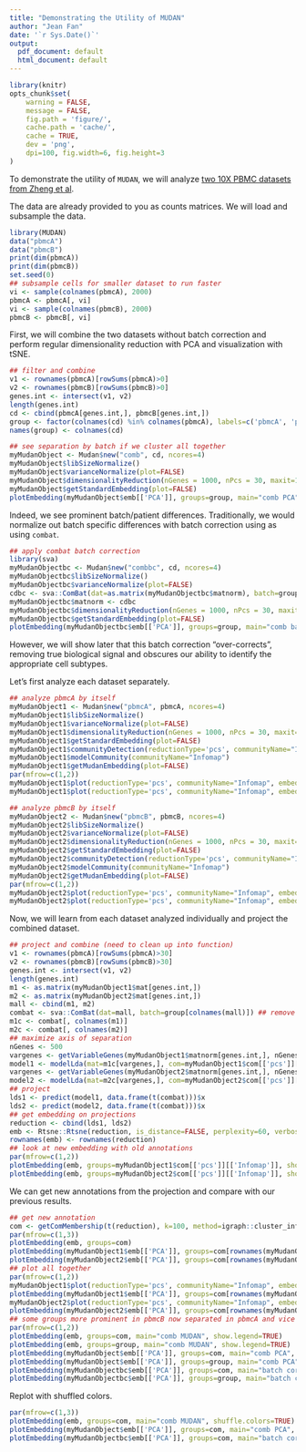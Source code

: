 ```yaml
---
title: "Demonstrating the Utility of MUDAN"
author: "Jean Fan"
date: '`r Sys.Date()`'
output:
  pdf_document: default
  html_document: default
---
```


```r
library(knitr)
opts_chunk$set(
    warning = FALSE,
    message = FALSE,
    fig.path = 'figure/',
    cache.path = 'cache/',
    cache = TRUE,
    dev = 'png',
    dpi=100, fig.width=6, fig.height=3
)
```

To demonstrate the utility of `MUDAN`, we will analyze [two 10X PBMC datasets from Zheng et al](https://support.10xgenomics.com/single-cell-gene-expression/datasets).

The data are already provided to you as counts matrices. We will load and subsample the data.

```r
library(MUDAN)
data("pbmcA")
data("pbmcB")
print(dim(pbmcA))
print(dim(pbmcB))
set.seed(0)
## subsample cells for smaller dataset to run faster
vi <- sample(colnames(pbmcA), 2000)
pbmcA <- pbmcA[, vi]
vi <- sample(colnames(pbmcB), 2000)
pbmcB <- pbmcB[, vi]
```

First, we will combine the two datasets without batch correction and perform regular dimensionality reduction with PCA and visualization with tSNE. 

```r
## filter and combine
v1 <- rownames(pbmcA)[rowSums(pbmcA)>0]
v2 <- rownames(pbmcB)[rowSums(pbmcB)>0]
genes.int <- intersect(v1, v2)
length(genes.int)
cd <- cbind(pbmcA[genes.int,], pbmcB[genes.int,])
group <- factor(colnames(cd) %in% colnames(pbmcA), labels=c('pbmcA', 'pbmcB'))
names(group) <- colnames(cd)

## see separation by batch if we cluster all together
myMudanObject <- Mudan$new("comb", cd, ncores=4)
myMudanObject$libSizeNormalize()
myMudanObject$varianceNormalize(plot=FALSE)
myMudanObject$dimensionalityReduction(nGenes = 1000, nPcs = 30, maxit=1000)
myMudanObject$getStandardEmbedding(plot=FALSE)
plotEmbedding(myMudanObject$emb[['PCA']], groups=group, main="comb PCA", show.legend=TRUE)
```

Indeed, we see prominent batch/patient differences. Traditionally, we would normalize out batch specific differences with batch correction using as using `combat`. 

```r
## apply combat batch correction
library(sva)
myMudanObjectbc <- Mudan$new("combbc", cd, ncores=4)
myMudanObjectbc$libSizeNormalize()
myMudanObjectbc$varianceNormalize(plot=FALSE)
cdbc <- sva::ComBat(dat=as.matrix(myMudanObjectbc$matnorm), batch=group[colnames(myMudanObjectbc$matnorm)]) ## remove batch effect
myMudanObjectbc$matnorm <- cdbc
myMudanObjectbc$dimensionalityReduction(nGenes = 1000, nPcs = 30, maxit=1000)
myMudanObjectbc$getStandardEmbedding(plot=FALSE)
plotEmbedding(myMudanObjectbc$emb[['PCA']], groups=group, main="comb batch normalized PCA", show.legend=TRUE)
```

However, we will show later that this batch correction "over-corrects", removing true biological signal and obscures our ability to identify the appropriate cell subtypes. 

Let's first analyze each dataset separately.

```r
## analyze pbmcA by itself
myMudanObject1 <- Mudan$new("pbmcA", pbmcA, ncores=4)
myMudanObject1$libSizeNormalize()
myMudanObject1$varianceNormalize(plot=FALSE)
myMudanObject1$dimensionalityReduction(nGenes = 1000, nPcs = 30, maxit=1000)
myMudanObject1$getStandardEmbedding(plot=FALSE)
myMudanObject1$communityDetection(reductionType='pcs', communityName="Infomap", communityMethod=igraph::cluster_infomap, k=30)
myMudanObject1$modelCommunity(communityName="Infomap")
myMudanObject1$getMudanEmbedding(plot=FALSE)
par(mfrow=c(1,2))
myMudanObject1$plot(reductionType='pcs', communityName="Infomap", embeddingType="PCA", main='pbmcA PCA', show.legend=TRUE)
myMudanObject1$plot(reductionType='pcs', communityName="Infomap", embeddingType="MUDAN", main='pbmcA MUDAN', show.legend=TRUE)
```

```r
## analyze pbmcB by itself
myMudanObject2 <- Mudan$new("pbmcB", pbmcB, ncores=4)
myMudanObject2$libSizeNormalize()
myMudanObject2$varianceNormalize(plot=FALSE)
myMudanObject2$dimensionalityReduction(nGenes = 1000, nPcs = 30, maxit=1000)
myMudanObject2$getStandardEmbedding(plot=FALSE)
myMudanObject2$communityDetection(reductionType='pcs', communityName="Infomap", communityMethod=igraph::cluster_infomap, k=30)
myMudanObject2$modelCommunity(communityName="Infomap")
myMudanObject2$getMudanEmbedding(plot=FALSE)
par(mfrow=c(1,2))
myMudanObject2$plot(reductionType='pcs', communityName="Infomap", embeddingType="PCA", main='pbmcB PCA', show.legend=TRUE)
myMudanObject2$plot(reductionType='pcs', communityName="Infomap", embeddingType="MUDAN", main='pbmcB MUDAN', show.legend=TRUE)
```

Now, we will learn from each dataset analyzed individually and project the combined dataset.

```r
## project and combine (need to clean up into function)
v1 <- rownames(pbmcA)[rowSums(pbmcA)>30]
v2 <- rownames(pbmcB)[rowSums(pbmcB)>30]
genes.int <- intersect(v1, v2)
length(genes.int)
m1 <- as.matrix(myMudanObject1$mat[genes.int,])
m2 <- as.matrix(myMudanObject2$mat[genes.int,])
mall <- cbind(m1, m2)
combat <- sva::ComBat(dat=mall, batch=group[colnames(mall)]) ## remove batch effect
m1c <- combat[, colnames(m1)]
m2c <- combat[, colnames(m2)]
## maximize axis of separation
nGenes <- 500
vargenes <- getVariableGenes(myMudanObject1$matnorm[genes.int,], nGenes)
model1 <- modelLda(mat=m1c[vargenes,], com=myMudanObject1$com[['pcs']][['Infomap']])
vargenes <- getVariableGenes(myMudanObject2$matnorm[genes.int,], nGenes)
model2 <- modelLda(mat=m2c[vargenes,], com=myMudanObject2$com[['pcs']][['Infomap']])
## project
lds1 <- predict(model1, data.frame(t(combat)))$x
lds2 <- predict(model2, data.frame(t(combat)))$x
## get embedding on projections
reduction <- cbind(lds1, lds2)
emb <- Rtsne::Rtsne(reduction, is_distance=FALSE, perplexity=60, verbose=TRUE, num_threads=2)$Y
rownames(emb) <- rownames(reduction)
## look at new embedding with old annotations
par(mfrow=c(1,2))
plotEmbedding(emb, groups=myMudanObject1$com[['pcs']][['Infomap']], show.legend=TRUE, main='annotations from pbmcA only analysis')
plotEmbedding(emb, groups=myMudanObject2$com[['pcs']][['Infomap']], show.legend=TRUE, main='annotations from pbmcB only analysis')
```

We can get new annotations from the projection and compare with our previous results.

```r
## get new annotation
com <- getComMembership(t(reduction), k=100, method=igraph::cluster_infomap)
par(mfrow=c(1,3))
plotEmbedding(emb, groups=com)
plotEmbedding(myMudanObject1$emb[['PCA']], groups=com[rownames(myMudanObject1$emb[['PCA']])])
plotEmbedding(myMudanObject2$emb[['PCA']], groups=com[rownames(myMudanObject2$emb[['PCA']])])
## plot all together
par(mfrow=c(1,2))
myMudanObject1$plot(reductionType='pcs', communityName="Infomap", embeddingType="PCA", main='pbmcA ind')
plotEmbedding(myMudanObject1$emb[['PCA']], groups=com[rownames(myMudanObject1$emb[['PCA']])], main='pbmcA comb')
myMudanObject2$plot(reductionType='pcs', communityName="Infomap", embeddingType="PCA", main='pbmcB ind')
plotEmbedding(myMudanObject2$emb[['PCA']], groups=com[rownames(myMudanObject2$emb[['PCA']])], main='pbmcB comb')
## some groups more prominent in pbmcB now separated in pbmcA and vice versa
par(mfrow=c(1,2))
plotEmbedding(emb, groups=com, main="comb MUDAN", show.legend=TRUE)
plotEmbedding(emb, groups=group, main="comb MUDAN", show.legend=TRUE)
plotEmbedding(myMudanObject$emb[['PCA']], groups=com, main="comb PCA", show.legend=TRUE)
plotEmbedding(myMudanObject$emb[['PCA']], groups=group, main="comb PCA", show.legend=TRUE)
plotEmbedding(myMudanObjectbc$emb[['PCA']], groups=com, main="batch corrected comb PCA", show.legend=TRUE)
plotEmbedding(myMudanObjectbc$emb[['PCA']], groups=group, main="batch corrected comb PCA", show.legend=TRUE)
```

Replot with shuffled colors.

```r
par(mfrow=c(1,3))
plotEmbedding(emb, groups=com, main="comb MUDAN", shuffle.colors=TRUE)
plotEmbedding(myMudanObject$emb[['PCA']], groups=com, main="comb PCA", shuffle.colors=TRUE)
plotEmbedding(myMudanObjectbc$emb[['PCA']], groups=com, main="batch corrected comb PCA", shuffle.colors=TRUE)
```



